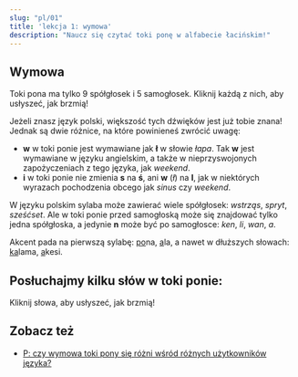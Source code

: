 ```yaml
---
slug: "pl/01"
title: 'lekcja 1: wymowa'
description: "Naucz się czytać toki ponę w alfabecie łacińskim!"
---
```



## Wymowa

Toki pona ma tylko 9 spółgłosek i 5 samogłosek. Kliknij każdą z nich, aby usłyszeć, jak brzmią!

<PhonoTable />

Jeżeli znasz język polski, większość tych dźwięków jest już tobie znana! Jednak są dwie różnice, na które powinieneś zwrócić uwagę:

* **w** w toki ponie jest wymawiane jak **ł** w słowie *łapa*. Tak **w** jest wymawiane w języku angielskim, a także w nieprzyswojonych zapożyczeniach z tego języka, jak *weekend*.
* **i** w toki ponie nie zmienia **s** na **ś**, ani **w** (*ł*) na **l**, jak w niektórych wyrazach pochodzenia obcego jak *sinus* czy *weekend*.

W języku polskim sylaba może zawierać wiele spółgłosek: *wstrząs*, *spryt*, *sześćset*. Ale w toki ponie przed samogłoską może się znajdować tylko jedna spółgłoska, a jedynie **n** może być po samogłosce: *ken*, *li*, *wan*, *a*.

Akcent pada na pierwszą sylabę: <u>po</u>na, <u>a</u>la, a nawet w dłuższych słowach: <u>ka</u>lama, <u>a</u>kesi.

## Posłuchajmy kilku słów w toki ponie:

Kliknij słowa, aby usłyszeć, jak brzmią!

<PhonoExamplesPl />

## Zobacz też

* [P: czy wymowa toki pony się różni wśród różnych użytkowników języka?](pl/sound-variation)
